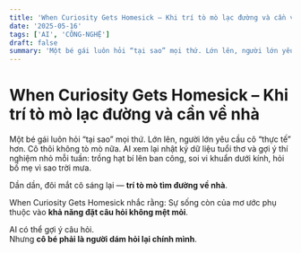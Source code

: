 ```yaml
---
title: 'When Curiosity Gets Homesick – Khi trí tò mò lạc đường và cần về nhà'
date: '2025-05-16'
tags: ['AI', 'CÔNG-NGHỆ']
draft: false
summary: 'Một bé gái luôn hỏi “tại sao” mọi thứ. Lớn lên, người lớn yêu cầu cô “thực tế” hơn. Cô thôi không tò'
---
```


# When Curiosity Gets Homesick – Khi trí tò mò lạc đường và cần về nhà

Một bé gái luôn hỏi “tại sao” mọi thứ. Lớn lên, người lớn yêu cầu cô “thực tế” hơn. Cô thôi không tò mò nữa. AI xem lại nhật ký dữ liệu tuổi thơ và gợi ý thí nghiệm nhỏ mỗi tuần: trồng hạt bí lên ban công, soi vi khuẩn dưới kính, hỏi bố mẹ vì sao trời mưa.

Dần dần, đôi mắt cô sáng lại — **trí tò mò tìm đường về nhà**.

When Curiosity Gets Homesick nhắc rằng:
Sự sống còn của mơ ước
phụ thuộc vào **khả năng đặt câu hỏi không mệt mỏi**.

AI có thể gợi ý câu hỏi.  
Nhưng **cô bé phải là người dám hỏi lại chính mình**.